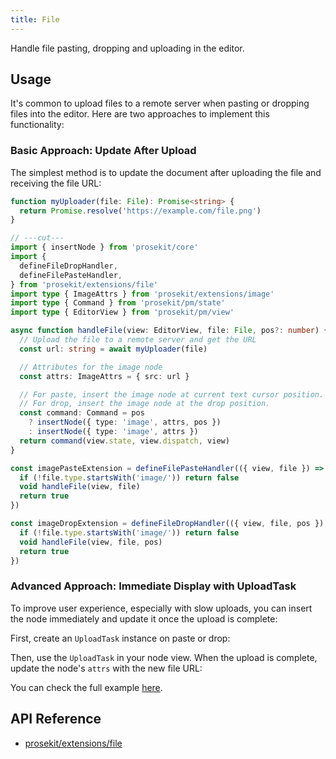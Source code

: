 ```yaml
---
title: File
---
```



Handle file pasting, dropping and uploading in the editor.

## Usage

It's common to upload files to a remote server when pasting or dropping files into the editor. Here are two approaches to implement this functionality:

### Basic Approach: Update After Upload

The simplest method is to update the document after uploading the file and receiving the file URL:

```ts twoslash
function myUploader(file: File): Promise<string> {
  return Promise.resolve('https://example.com/file.png')
}

// ---cut---
import { insertNode } from 'prosekit/core'
import {
  defineFileDropHandler,
  defineFilePasteHandler,
} from 'prosekit/extensions/file'
import type { ImageAttrs } from 'prosekit/extensions/image'
import type { Command } from 'prosekit/pm/state'
import type { EditorView } from 'prosekit/pm/view'

async function handleFile(view: EditorView, file: File, pos?: number) {
  // Upload the file to a remote server and get the URL
  const url: string = await myUploader(file)

  // Attributes for the image node
  const attrs: ImageAttrs = { src: url }

  // For paste, insert the image node at current text cursor position.
  // For drop, insert the image node at the drop position.
  const command: Command = pos
    ? insertNode({ type: 'image', attrs, pos })
    : insertNode({ type: 'image', attrs })
  return command(view.state, view.dispatch, view)
}

const imagePasteExtension = defineFilePasteHandler(({ view, file }) => {
  if (!file.type.startsWith('image/')) return false
  void handleFile(view, file)
  return true
})

const imageDropExtension = defineFileDropHandler(({ view, file, pos }) => {
  if (!file.type.startsWith('image/')) return false
  void handleFile(view, file, pos)
  return true
})
```

### Advanced Approach: Immediate Display with UploadTask

To improve user experience, especially with slow uploads, you can insert the node immediately and update it once the upload is complete:

First, create an `UploadTask` instance on paste or drop:

<CodeFile path="src/shared/common/upload-file.ts" />

Then, use the `UploadTask` in your node view. When the upload is complete, update the node's `attrs` with the new file URL:

You can check the full example [here](/examples/image-view).

## API Reference

- [prosekit/extensions/file](/references/extensions/file)
